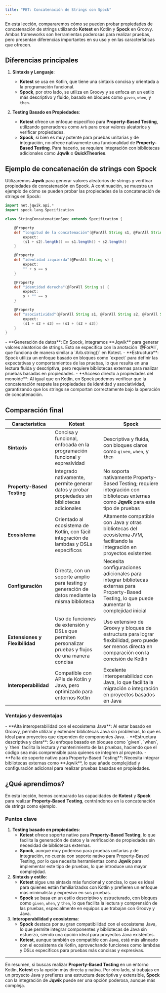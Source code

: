 ```yaml
---
title: "PBT: Concatenación de Strings con Spock"
---
```


<ReadingTime />
<GithubRepoLink user="r8vnhill" repo="" />

En esta lección, compararemos cómo se pueden probar propiedades de concatenación de strings utilizando **Kotest** en Kotlin y **Spock** en Groovy. Ambos frameworks son herramientas poderosas para realizar pruebas, pero presentan diferencias importantes en su uso y en las características que ofrecen.

## Diferencias principales

1. **Sintaxis y Lenguaje**:
   - **Kotest** se usa en Kotlin, que tiene una sintaxis concisa y orientada a la programación funcional.
   - **Spock**, por otro lado, se utiliza en Groovy y se enfoca en un estilo más descriptivo y fluido, basado en bloques como `given`, `when`, y `then`.

2. **Testing Basado en Propiedades**:
   - **Kotest** ofrece un enfoque específico para **Property-Based Testing**, utilizando generadores como `Arb` para crear valores aleatorios y verificar propiedades.
   - **Spock**, si bien es muy potente para pruebas unitarias y de integración, no ofrece nativamente una funcionalidad de **Property-Based Testing**. Para hacerlo, se requiere integración con bibliotecas adicionales como **Jqwik** o **QuickTheories**.

## Ejemplo de concatenación de strings con Spock

Utilizaremos **Jqwik** para generar valores aleatorios de strings y verificar propiedades de concatenación en Spock. A continuación, se muestra un ejemplo de cómo se pueden probar las propiedades de la concatenación de strings en Spock:

```groovy showLineNumbers
import net.jqwik.api.*
import spock.lang.Specification

class StringConcatenationSpec extends Specification {

    @Property
    def "longitud de la concatenación"(@ForAll String s1, @ForAll String s2) {
        expect:
        (s1 + s2).length() == s1.length() + s2.length()
    }

    @Property
    def "identidad izquierda"(@ForAll String s) {
        expect:
        "" + s == s
    }

    @Property
    def "identidad derecha"(@ForAll String s) {
        expect:
        s + "" == s
    }

    @Property
    def "asociatividad"(@ForAll String s1, @ForAll String s2, @ForAll String s3) {
        expect:
        (s1 + s2 + s3) == (s1 + (s2 + s3))
    }
}
```

<Explanation>
    - **Generación de datos**: En Spock, integramos **Jqwik** para generar valores aleatorios de strings. Esto se especifica con la anotación `@ForAll`, que funciona de manera similar a `Arb.string()` en Kotest.
    - **Estructura**: Spock utiliza un enfoque basado en bloques como `expect` para definir las expectativas y comportamientos de las pruebas, lo que resulta en una lectura fluida y descriptiva, pero requiere bibliotecas externas para realizar pruebas basadas en propiedades.
    - **Acceso directo a propiedades del monoide**: Al igual que en Kotlin, en Spock podemos verificar que la concatenación respete las propiedades de identidad y asociatividad, garantizando que los strings se comportan correctamente bajo la operación de concatenación.
</Explanation>

## Comparación final

| **Característica**               | **Kotest**                                                                 | **Spock**                                                                 |
|---------------------------------|----------------------------------------------------------------------------|---------------------------------------------------------------------------|
| **Sintaxis**                    | Concisa y funcional, enfocada en la programación funcional y expresividad  | Descriptiva y fluida, con bloques claros como `given`, `when`, y `then`  |
| **Property-Based Testing**      | Integrado nativamente, permite generar datos y probar propiedades sin bibliotecas adicionales | No soporta nativamente Property-Based Testing; requiere integración con bibliotecas externas como **Jqwik** para este tipo de pruebas |
| **Ecosistema**                  | Orientado al ecosistema de Kotlin, con fácil integración de lambdas y DSLs específicos | Altamente compatible con Java y otras bibliotecas del ecosistema JVM, facilitando la integración en proyectos existentes |
| **Configuración**               | Directa, con un soporte amplio para testing y generación de datos mediante la misma biblioteca | Necesita configuraciones adicionales para integrar bibliotecas externas para Property-Based Testing, lo que puede aumentar la complejidad inicial |
| **Extensiones y Flexibilidad**  | Uso de funciones de extensión y DSLs que permiten personalizar pruebas y flujos de una manera concisa | Uso extensivo de Groovy y bloques de estructura para lograr flexibilidad, pero puede ser menos directa en comparación con la concisión de Kotlin |
| **Interoperabilidad**           | Compatible con APIs de Kotlin y Java, pero optimizado para entornos Kotlin | Excelente interoperabilidad con Java, lo que facilita la migración o integración en proyectos basados en Java |

### Ventajas y desventajas

<ProCons>
   <Pros>
        - **Alta interoperabilidad con el ecosistema Java**: Al estar basado en Groovy, permite utilizar y extender bibliotecas Java sin problemas, lo que es ideal para proyectos que dependen de componentes Java.
        - **Estructura descriptiva y clara**: Su enfoque basado en bloques como `given`, `when`, y `then` facilita la lectura y mantenimiento de las pruebas, haciendo que el código sea más comprensible para quienes se integren al proyecto.
   </Pros>
   <Cons>
        - **Falta de soporte nativo para Property-Based Testing**: Necesita integrar bibliotecas externas como **Jqwik**, lo que añade complejidad y configuración adicional para realizar pruebas basadas en propiedades.
   </Cons>
</ProCons>

## ¿Qué aprendimos?

En esta lección, hemos comparado las capacidades de **Kotest** y **Spock** para realizar **Property-Based Testing**, centrándonos en la concatenación de strings como ejemplo.

### Puntos clave

1. **Testing basado en propiedades**:
   - **Kotest** ofrece soporte nativo para **Property-Based Testing**, lo que facilita la generación de datos y la verificación de propiedades sin necesidad de bibliotecas externas.
   - **Spock**, aunque muy poderoso para pruebas unitarias y de integración, no cuenta con soporte nativo para Property-Based Testing, por lo que necesita herramientas como **Jqwik** para implementar este tipo de pruebas, lo que introduce una mayor complejidad.
2. **Sintaxis y estilo**:
   - **Kotest** sigue una sintaxis más funcional y concisa, lo que es ideal para quienes están familiarizadxs con Kotlin y prefieren un enfoque más minimalista y expresivo en sus pruebas.
   - **Spock** se basa en un estilo descriptivo y estructurado, con bloques como `given`, `when`, y `then`, lo que facilita la lectura y comprensión de las pruebas, especialmente en equipos que trabajan con Groovy y Java.
3. **Interoperabilidad y ecosistema**:
   - **Spock** destaca por su gran compatibilidad con el ecosistema Java, lo que permite integrar componentes y bibliotecas de Java sin esfuerzo, siendo una opción ideal para proyectos Java existentes.
   - **Kotest**, aunque también es compatible con Java, está más alineado con el ecosistema de Kotlin, aprovechando funciones como lambdas y DSLs específicos para pruebas más concisas y expresivas.

---

En resumen, si buscas realizar **Property-Based Testing** en un entorno Kotlin, **Kotest** es la opción más directa y nativa. Por otro lado, si trabajas en un proyecto Java y prefieres una estructura descriptiva y extensible, **Spock** con la integración de **Jqwik** puede ser una opción poderosa, aunque más compleja.